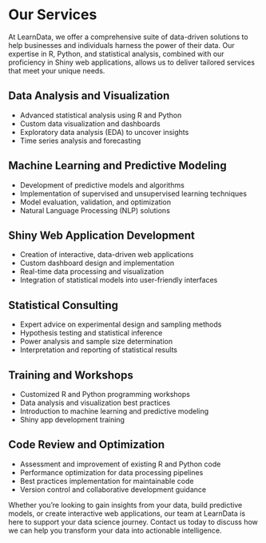 # Our Services

At LearnData, we offer a comprehensive suite of data-driven solutions to help businesses and individuals harness the power of their data. Our expertise in R, Python, and statistical analysis, combined with our proficiency in Shiny web applications, allows us to deliver tailored services that meet your unique needs.

## Data Analysis and Visualization

-   Advanced statistical analysis using R and Python
-   Custom data visualization and dashboards
-   Exploratory data analysis (EDA) to uncover insights
-   Time series analysis and forecasting

## Machine Learning and Predictive Modeling

-   Development of predictive models and algorithms
-   Implementation of supervised and unsupervised learning techniques
-   Model evaluation, validation, and optimization
-   Natural Language Processing (NLP) solutions

## Shiny Web Application Development

-   Creation of interactive, data-driven web applications
-   Custom dashboard design and implementation
-   Real-time data processing and visualization
-   Integration of statistical models into user-friendly interfaces

## Statistical Consulting

-   Expert advice on experimental design and sampling methods
-   Hypothesis testing and statistical inference
-   Power analysis and sample size determination
-   Interpretation and reporting of statistical results

## Training and Workshops

-   Customized R and Python programming workshops
-   Data analysis and visualization best practices
-   Introduction to machine learning and predictive modeling
-   Shiny app development training

## Code Review and Optimization

-   Assessment and improvement of existing R and Python code
-   Performance optimization for data processing pipelines
-   Best practices implementation for maintainable code
-   Version control and collaborative development guidance

Whether you're looking to gain insights from your data, build predictive models, or create interactive web applications, our team at LearnData is here to support your data science journey. Contact us today to discuss how we can help you transform your data into actionable intelligence.
